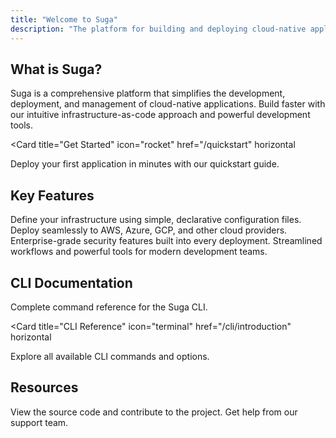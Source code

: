 ```yaml
---
title: "Welcome to Suga"
description: "The platform for building and deploying cloud-native applications"
---
```


## What is Suga?

Suga is a comprehensive platform that simplifies the development, deployment, and management of cloud-native applications. Build faster with our intuitive infrastructure-as-code approach and powerful development tools.

<Card
  title="Get Started"
  icon="rocket"
  href="/quickstart"
  horizontal
>
  Deploy your first application in minutes with our quickstart guide.
</Card>

## Key Features

<Columns cols={2}>
  <Card
    title="Infrastructure as Code"
    icon="code"
    href="/quickstart"
  >
    Define your infrastructure using simple, declarative configuration files.
  </Card>
  <Card
    title="Multi-Cloud Support"
    icon="cloud"
    href="/quickstart"
  >
    Deploy seamlessly to AWS, Azure, GCP, and other cloud providers.
  </Card>
  <Card
    title="Built-in Security"
    icon="shield"
    href="/quickstart"
  >
    Enterprise-grade security features built into every deployment.
  </Card>
  <Card
    title="Developer Experience"
    icon="sparkles"
    href="/quickstart"
  >
    Streamlined workflows and powerful tools for modern development teams.
  </Card>
</Columns>

## CLI Documentation

Complete command reference for the Suga CLI.

<Card
  title="CLI Reference"
  icon="terminal"
  href="/cli/introduction"
  horizontal
>
  Explore all available CLI commands and options.
</Card>

## Resources

<Columns cols={2}>
  <Card
    title="GitHub"
    icon="github"
    href="https://github.com/nitrictech/suga"
  >
    View the source code and contribute to the project.
  </Card>
  <Card
    title="Support"
    icon="question"
    href="mailto:support@suga.io"
  >
    Get help from our support team.
  </Card>
</Columns>
